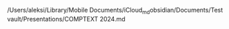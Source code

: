 /Users/aleksi/Library/Mobile Documents/iCloud~md~obsidian/Documents/Test vault/Presentations/COMPTEXT 2024.md